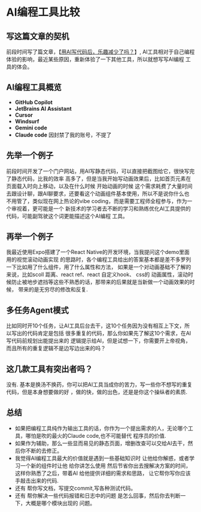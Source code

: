 # AI编程工具比较

## 写这篇文章的契机

前段时间写了篇文章，【[用AI写代码后，乐趣减少了吗？](/ai/code-writing-fun-loss)】,
AI工具相对于自己编程体验的影响，最近某些原因，重新体验了一下其他工具，所以就想写写AI编程
工具的体会。

## AI编程工具概览

- **GitHub Copilot**
- **JetBrains AI Assistant**
- **Cursor**
- **Windsurf**
- **Gemini code**
- **Claude code** 因封禁了我的账号，不提了

## 先举一个例子
前段时间开发了一个门户网站，用AI写静态代码，可以直接把截图给它，很快写完了静态代码，比我的效率
高多了，但是当我开始写动画效果后，比如首页元素在页面载入时向上移动，以及在什么时候 开始动画的时候
这个需求耗费了大量时间去跟设计聊，跟AI聊要求，还要看这个动画组件基本使用，所以不是说你什么也
不用管了，类似现在网上热论的vibe coding，而是需要工程师全程参与，作为一个审视着，更可能是一个
新技术的学习者去不断的学习和熟练优化AI工具提供的代码，可能副驾驶这个词更能描述这个AI编程
工具。

## 再举一个例子
我最近使用Expo搭建了一个React Native的开发环境，当我提问这个demo里面用的视觉滚动动画实现
的思路时，各个编程工具给出的答案基本都是差不多罗列一下比如用了什么组件，用了什么属性和方法，
如果是一个对动画基础不了解的来说，比如scoll 距离、react ref、react 自定义hook、 css的
动画属性，滚动时候防止被地步遮挡等这些不熟悉的话，那带来的后果就是当新做一个动画效果的时候，
带来的是无穷尽的修改和反复.


## 多任务Agent模式
比如同时开10个任务，让AI工具后台去干，这10个任务因为没有相互上下文，所以写出的代码肯定是包括
很多重复的代码，那么你如果先了解这10个需求，在AI写代码前规划出能提出来的
逻辑提示给AI，但是试想一下，你需要开上帝视角，而且所有的重复逻辑不是边写边出来的吗？

## 这几款工具有突出者吗？
没有. 基本是换汤不换药，你可以把AI工具当成你的苦力，写一些你不想写的重复代码，但是本身想要做的好
，做的快，做的出色，还是是你这个操纵者的素质.

## 总结
- 如果把编程工具纯作为输出工具的话，你作为一个提出需求的人，无论哪个工具，哪怕是吹的最火的Claude code,也不可能替代
程序员的价值.
- 如果作为辅助，那么一些显而易见的静态页面，增删改查可以交给AI去干，然后你不断的去修正。
- 我觉得AI编程工具最大的价值就是遇到一些基础知识时 让他给你解惑，或者学习一个新的组件时让他
给你讲怎么使用 然后节省你出去搜解决方案的时间，这样你熟悉了之后，带着AI 给他提供详细的需求和思路，
让它帮你写你应该手敲击出来的代码.
- 还有 帮你写文档，写提交commit,写各种测试代码。
- 还有 帮你解决一些代码报错和日志中的问题 是怎么回事，然后你去判断一下，大概是哪个模块出现的
问题。






